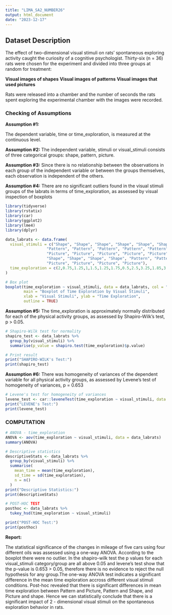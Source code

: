 ---
title: "LIMA_SA2_NUMBER26"
output: html_document
date: "2023-12-17"
---
## Dataset Description

The effect of two-dimensional visual stimuli on rats' spontaneous exploring activity caught the curiosity of a cognitive psychologist.   Thirty-six (n = 36) rats were chosen for the experiment and divided into three groups at random for treatment:

**Visual images of shapes**
**Visual images of patterns**
**Visual images that used pictures**

Rats were released into a chamber and the number of seconds the rats spent exploring the experimental chamber with the images were recorded.

### Checking of Assumptions

**Assumption #1:**

The dependent variable, time or time_exploration, is measured at the continuous level.

**Assumption #2:**
The independent variable, stimuli or visual_stimuli consists of three categorical groups: shape, pattern, picture.

**Assumption #3:**
Since there is no relationship between the observations in each group of the independent variable or between the groups themselves, each observation is independent of the others.

**Assumption #4:**
There are no significant outliers found in the visual stimuli groups of the labrats in terms of time_exploration, as assessed by visual inspection of boxplots

```{r boxplot, echo=FALSE}
library(tidyverse)
library(rstatix)
library(car)
library(ggplot2)
library(lme4)
library(dplyr)

data_labrats <- data.frame(
  visual_stimuli = c("Shape", "Shape", "Shape", "Shape", "Shape", "Shape", "Shape", "Shape",
                  "Pattern", "Pattern", "Pattern", "Pattern", "Pattern", "Pattern", "Pattern", "Pattern",
                  "Picture", "Picture", "Picture", "Picture", "Picture", "Picture", "Picture", "Picture",
                  "Shape", "Shape", "Shape", "Shape", "Pattern", "Pattern", "Pattern", "Pattern",
                  "Picture", "Picture", "Picture", "Picture"),
  time_exploration = c(2,0.75,1.25,1,1.5,1.25,1.75,0.5,2.5,3.25,1.85,3.05,2.5,3,4.1,3.75,4.25,4.1,4.25,4.4,3.75,3.05,3.2,5,2,0.75,1.25,1,2.5,3.25,1.85,3.05,4.25,4.4,3.75,3.05)
)

# Box plot
boxplot(time_exploration ~ visual_stimuli, data = data_labrats, col = "cyan", border = "black",
        main = "Boxplot of Time Exploration by Visual Stimuli",
        xlab = "Visual Stimuli", ylab = "Time Exploration",
        outline = TRUE) 

```

**Assumption #5:**
The time_exploration is approximately normally distributed for each of the physical activity groups, as assessed by Shapiro-Wilk's test, p > 0.05.

```{r shapiro, echo=FALSE}

# Shapiro-Wilk test for normality 
shapiro_test <- data_labrats %>%
  group_by(visual_stimuli) %>%
  summarise(p_value = shapiro.test(time_exploration)$p.value)

# Print result
print("SHAPIRO-WILK's Test:")
print(shapiro_test)

```


**Assumption #6:**
There was homogeneity of variances of the dependent variable for all physical activity groups, as assessed by Levene's test of homogeneity of variances, p = 0.653

```{r levene, echo=FALSE}

# Levene's test for homogeneity of variances
levene_test <- car::leveneTest(time_exploration ~ visual_stimuli, data = data_labrats)
print("LEVENE's Test:")
print(levene_test)

```

### COMPUTATION
```{r computation, echo=FALSE}

# ANOVA - time_exploration
ANOVA <- aov(time_exploration ~ visual_stimuli, data = data_labrats)
summary(ANOVA)

# Descriptive statistics
descriptiveStats <- data_labrats %>%
  group_by(visual_stimuli) %>%
  summarise(
    mean_time = mean(time_exploration),
    sd_time = sd(time_exploration),
    n = n()
  )
print("Descriptive Statistics:")
print(descriptiveStats)

# POST-HOC TEST
posthoc <- data_labrats %>%
  tukey_hsd(time_exploration ~ visual_stimuli)

print("POST-HOC Test:")
print(posthoc)
```

**Report:**

The statistical significance of the changes in mileage of five cars using four different oils was assessed using a one-way ANOVA. According to the boxplot there were no outlier. In the shapiro-wilk test the p values for each visual_stimuli category/group are all above 0.05 and levene's test show that the p-value is 0.653 > 0.05, therefore there is no evidence to reject the null hypothesis for any group.The one-way ANOVA test indicates a significant difference in the mean time exploration accross different visual stimuli conditions. Post-hoc revealed that there is significant differences in mean time exploration between Pattern and Picture, Pattern and Shape, and Picture and shape. Hence we can statistically conclude that there is a significant impact of 2 - dimensional visual stimuli on the spontaneous exploration behavior in rats.
